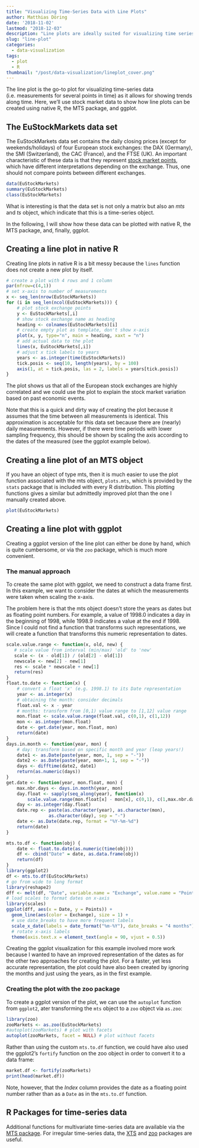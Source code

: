 ```yaml
---
title: "Visualizing Time-Series Data with Line Plots"
author: Matthias Döring
date: '2018-11-02'
lastmod: "2018-12-03"
description: "Line plots are ideally suited for visualizing time series data. Learn how to do so with R!"
slug: "line-plot"
categories:
  - data-visualization
tags:
  - plot
  - R
thumbnail: "/post/data-visualization/lineplot_cover.png"
---
```

The line plot is the go-to plot for visualizing time-series data (i.e. measurements for several points in time) as it allows for showing trends along time. Here, we'll use stock market data to show how line plots can be created using native R, the MTS package, and ggplot.
<!--more-->

## The EuStockMarkets data set

The EuStockMarkets data set contains the daily closing prices (except for weekends/holidays) of four European stock exchanges: the DAX (Germany), the SMI (Switzerland), the CAC (France), and the FTSE (UK). An important characteristic of these data is that they represent [stock market points](https://finance.zacks.com/stock-market-points-vs-percent-6029.html), which have different interpretations depending on the exchange. Thus, one should not compare points between different exchanges.

```r
data(EuStockMarkets)
summary(EuStockMarkets)
class(EuStockMarkets)
```

What is interesting is that the data set is not only a matrix but also an *mts* and *ts* object, which indicate that this is a time-series object.

In the following, I will show how these data can be plotted with native R, the MTS package, and, finally, ggplot.

## Creating a line plot in native R

Creating line plots in native R is a bit messy because the ```lines``` function does not create a new plot by itself. 

```r
# create a plot with 4 rows and 1 column
par(mfrow=c(4,1)) 
# set x-axis to number of measurements
x <- seq_len(nrow(EuStockMarkets))
for (i in seq_len(ncol(EuStockMarkets))) {
    # plot stock exchange points
    y <- EuStockMarkets[,i]
    # show stock exchange name as heading
    heading <- colnames(EuStockMarkets)[i]
    # create empty plot as template, don't show x-axis
    plot(x, y, type="n", main = heading, xaxt = "n")
    # add actual data to the plot
    lines(x, EuStockMarkets[,i])
    # adjust x tick labels to years
    years <- as.integer(time(EuStockMarkets))
    tick.posis <- seq(10, length(years), by = 100)
    axis(1, at = tick.posis, las = 2, labels = years[tick.posis])
}
```

The plot shows us that all of the European stock exchanges are highly correlated and we could use the plot to explain the stock market variation based on past economic events.

Note that this is a quick and dirty way of creating the plot because it assumes that the time between all measurements is identical. This approximation is acceptable for this data set because there are (nearly) daily measurements. However, if there were time periods with lower sampling frequency, this should be shown by scaling the axis according to the dates of the measured (see the ggplot example below).

## Creating a line plot of an MTS object

If you have an object of type mts, then it is much easier to use the plot function associated with the mts object, ```plots.mts```, which is provided by the ```stats``` package that is included with every R distribution. This plotting functions gives a similar but admittedly improved plot than the one I manually created above.

```r
plot(EuStockMarkets)
```

## Creating a line plot with ggplot

Creating a ggplot version of the line plot can either be done by hand, which is quite cumbersome, or via the ```zoo``` package, which is much more convenient.

### The manual approach

To create the same plot with ggplot, we need to construct a data frame first. In this example, we want to consider the dates at which the measurements were taken when scaling the x-axis. 

The problem here is that the mts object doesn't store the years as dates but as floating point numbers. For example, a value of 1998.0 indicates a day in the beginning of 1998, while 1998.9 indicates a value at the end if 1998. Since I could not find a function that transforms such representations, we will create a function that transforms this numeric representation to dates.

```r
scale.value.range <- function(x, old, new) {
   # scale value from interval (min/max) 'old' to 'new'
   scale <- (x - old[1]) / (old[2] - old[1])
   newscale <- new[2] - new[1]
   res <- scale * newscale + new[1]
   return(res)
}
float.to.date <- function(x) {
    # convert a float 'x' (e.g. 1998.1) to its Date representation
    year <- as.integer(x)
    # obtaining the month: consider decimals
    float.val <- x - year
    # months: transform from [0,1) value range to [1,12] value range
    mon.float <- scale.value.range(float.val, c(0,1), c(1,12))
    mon <- as.integer(mon.float)
    date <- get.date(year, mon.float, mon)
    return(date)
}
days.in.month <- function(year, mon) {
    # day: transform based on specific month and year (leap years!)
    date1 <- as.Date(paste(year, mon, 1, sep = "-"))
    date2 <- as.Date(paste(year, mon+1, 1, sep = "-"))
    days <- difftime(date2, date1)
    return(as.numeric(days))
}
get.date <- function(year, mon.float, mon) {
    max.nbr.days <- days.in.month(year, mon)
    day.float <- sapply(seq_along(year), function(x) 
        scale.value.range(mon.float[x] - mon[x], c(0,1), c(1,max.nbr.days[x])))
    day <- as.integer(day.float)
    date.rep <- paste(as.character(year), as.character(mon), 
                as.character(day), sep = "-")
    date <- as.Date(date.rep, format = "%Y-%m-%d")
    return(date)
}

mts.to.df <- function(obj) {
    date <- float.to.date(as.numeric(time(obj)))
    df <- cbind("Date" = date, as.data.frame(obj))
    return(df)
}
library(ggplot2)
df <- mts.to.df(EuStockMarkets)
# go from wide to long format
library(reshape2)
dff <- melt(df, "Date", variable.name = "Exchange", value.name = "Points")
# load scales to format dates on x-axis
library(scales)
ggplot(dff, aes(x = Date, y = Points)) + 
  geom_line(aes(color = Exchange), size = 1) + 
  # use date_breaks to have more frequent labels
  scale_x_date(labels = date_format("%m-%Y"), date_breaks = "4 months") +
  # rotate x-axis labels
  theme(axis.text.x = element_text(angle = 90, vjust = 0.5))
```

Creating the ggplot visualization for this example involved more work because I wanted to have an improved representation of the dates as for the other two approaches for creating the plot. For a faster, yet less accurate representation, the plot could have also been created by ignoring the months and just using the years, as in the first example.

### Creating the plot with the zoo package

To create a ggplot version of the plot, we can use the ```autoplot``` function from ```ggplot2```, ater transforming the ```mts``` object to a ```zoo``` object via ```as.zoo```:

```r
library(zoo)
zooMarkets <- as.zoo(EuStockMarkets)
#autoplot(zooMarkets) # plot with facets
autoplot(zooMarkets, facet = NULL) # plot without facets
```

Rather than using the custom ```mts.to.df``` function, we could have also used the ggplot2's ```fortify``` function on the zoo object in order to convert it to a data frame:

```r
market.df <- fortify(zooMarkets)
print(head(market.df))
```

Note, however, that the *Index* column provides the date as a floating point number rather than as a ```Date``` as in the ```mts.to.df``` function.

## R Packages for time-series data

Additional functions for multivariate time-series data are available via the [MTS package](https://cran.r-project.org/web/packages/MTS/MTS.pdf). For irregular time-series data, the [XTS](https://www.datacamp.com/community/blog/r-xts-cheat-sheet) and [zoo](https://cran.r-project.org/web/packages/zoo/zoo.pdf) packages are useful. 
